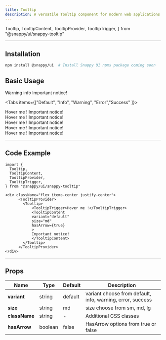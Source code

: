 ```yaml
---
title: Tooltip
description: A versatile Tooltip component for modern web applications
---
```

  Tooltip,
  TooltipContent,
  TooltipProvider,
  TooltipTrigger,
} from "@snappy/ui/snappy-tooltip"

---

## Installation

```bash
npm install @snappy/ui  # Install Snappy UI npmx package coming soon

```

## Basic Usage

<div className="flex flex-col items-center justify-center mb-6 border-1 gap-1 border-zinc-800 rounded-lg py-5">

  <TooltipProvider>
  <Tooltip>
    <TooltipTrigger>Warning info</TooltipTrigger>
    <TooltipContent 
      variant="default" 
      size="md" 
      hasArrow={true}
       >
      Important notice!
    </TooltipContent>
  </Tooltip>
</TooltipProvider>

</div>

<Tabs items={["Default", "Info", "Warning",  "Error","Success" ]}>
  <Tab value="Default">
   <div className="flex items-center justify-center">
      <TooltipProvider>
        <Tooltip>
            <TooltipTrigger>Hover me !</TooltipTrigger>
            <TooltipContent 
            variant="default" 
            size="md" 
            hasArrow={true}
            >
            Important notice!
            </TooltipContent>
        </Tooltip>
      </TooltipProvider>
   </div>
  </Tab>
  <Tab value="Info">
    <div className="flex items-center justify-center">
      <TooltipProvider>
        <Tooltip>
            <TooltipTrigger className="border-1 border-blue-500 p-1 rounded-lg">Hover me !</TooltipTrigger>
            <TooltipContent 
            variant="info" 
            size="md" 
            hasArrow={true}
            >
            Important notice!
            </TooltipContent>
        </Tooltip>
      </TooltipProvider>
    </div>
  </Tab>
  <Tab value="Warning">
    <div className="flex items-center justify-center">
      <TooltipProvider>
        <Tooltip>
            <TooltipTrigger className="border-1 border-amber-500 p-1 rounded-lg">Hover me !</TooltipTrigger>
            <TooltipContent 
            variant="warning" 
            size="md" 
            hasArrow={true}
            >
            Important notice!
            </TooltipContent>
        </Tooltip>
      </TooltipProvider>
    </div>
  </Tab>
 <Tab value="Error">
     <div className="flex items-center justify-center">
      <TooltipProvider>
        <Tooltip>
            <TooltipTrigger className="border-1 border-red-500 p-1 rounded-lg">Hover me !</TooltipTrigger>
            <TooltipContent 
            variant="error" 
            size="md" 
            hasArrow={true}
            >
            Important notice!
            </TooltipContent>
        </Tooltip>
      </TooltipProvider>
    </div>  
  </Tab>
  <Tab value="Success">
     <div className="flex items-center justify-center">
       <TooltipProvider>
        <Tooltip>
            <TooltipTrigger className="border-1 border-green-500 p-1 rounded-lg">Hover me !</TooltipTrigger>
            <TooltipContent 
            variant="success" 
            size="md" 
            hasArrow={true}
            >
            Important notice!
            </TooltipContent>
        </Tooltip>
      </TooltipProvider>
    </div>  
  </Tab>
</Tabs>

---

## Code Example

```tsx
import {
  Tooltip,
  TooltipContent,
  TooltipProvider,
  TooltipTrigger,
} from "@snappy/ui/snappy-tooltip"

<div className="flex items-center justify-center">
      <TooltipProvider>
        <Tooltip>
            <TooltipTrigger>Hover me !</TooltipTrigger>
            <TooltipContent 
            variant="default" 
            size="md" 
            hasArrow={true}
            >
            Important notice!
            </TooltipContent>
        </Tooltip>
      </TooltipProvider>
</div>
```

---

## Props

| <b>Name</b>        | <b>Type</b>         | <b>Default</b>   | <b>Description</b>                              |
|------------|-------------|-----------|------------------------------------------|
| **variant**  | string      | default         | variant choose from default, info, warning, error, success                   |
| **size**  | string      | md         | size choose from sm, md, lg           |
| **className** | string    | -         | Additional CSS classes                  |
| **hasArrow** | boolean     | false        | HasArrow options from true or false            |

